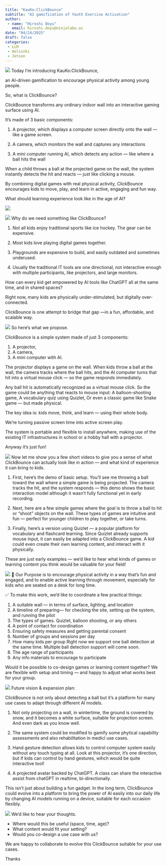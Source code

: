 ```yaml
---
title: "KauKo:ClickBounce"
subtitle: "AI gamification of Youth Exercise Activation"
author: 
 - name: "Hiroshi Doyu"
   email: hiroshi.doyu@ninjalabo.ai
date: "04/24/2025"
draft: false
categories:
 - LLM
 - Helsinki
 - Jetson
---
```

![](images/kaukoschool_1.png)
Today I’m introducing KauKo:ClickBounce,

an AI-driven gamification to encourage physical activity among young people.

So, what is ClickBounce?

ClickBounce transforms any ordinary indoor wall into an interactive gaming surface using AI.

It’s made of 3 basic components:

1. A projector, which displays a computer screen directly onto the wall — like a game screen.

2. A camera, which monitors the wall and captures any interactions

3. A mini computer running AI, which detects any action — like where a ball hits the wall

When a child throws a ball at the projected game on the wall, the system instantly detects the hit and reacts — just like clicking a mouse.

By combining digital games with real physical activity, ClickBounce encourages kids to move, play, and learn in active, engaging and fun way.

What should learning experience look like in the age of AI?


![](images/kaukoschool_2.png)


![](images/kaukoschool_3.png)
Why do we need something like ClickBounce?

1. Not all kids enjoy traditional sports like ice hockey. The gear can be expensive.

2. Most kids love playing digital games together.

3. Playgrounds are expensive to build, and easily outdated and sometimes underused.

4. Usually the traditional IT tools are one directional, not interactive enough with multiple participants, like projectors, and large monitors.

How can every kid get empowered by AI tools like ChatGPT all at the same time, and in shared spaces?

Right now, many kids are physically under-stimulated, but digitally over-connected.

ClickBounce is one attempt to bridge that gap —in a fun, affordable, and scalable way.


![](images/kaukoschool_4.png)
So here’s what we propose.

ClickBounce is a simple system made of just 3 components:

1. A projector,
2. A camera,
3. A mini computer with AI.

The projector displays a game on the wall. When kids throw a ball at the wall, the camera tracks where the ball hits, and the AI computer turns that hit into a virtual mouse click — so the game responds immediately.

Any ball hit is automatically recognized as a virtual mouse click. So the game could be anything that reacts to mouse input: A balloon-shooting game, A vocabulary quiz using Quizlet, Or even a classic game like Snake game — but made physical.

The key idea is: kids move, think, and learn — using their whole body.

We’re turning passive screen time into active screen play.

The system is portable and  flexible to install anywhere, making use of the existing IT infrastructures in school or a hobby hall with a projector. 

Anyway it's just fun!


![](images/kaukoschool_5.png)
Now let me show you a few short videos to give you a sense of what ClickBounce can actually look like in action — and what kind of experience it can bring to kids.

1. First, here's the demo of basic setup. You’ll see me throwing a ball toward the wall where a simple game is being projected. The camera tracks the hit, and the system responds — this demo shows the basic interaction model although it wasn't fully functional yet in early recording.

2. Next, here are a few simple games where the goal is to throw a ball to hit or “shoot” objects on the wall.
These types of games are intuitive and fun — perfect for younger children to play together, or take turns.

3. Finally, here’s a version using Quizlet — a popular platform for vocabulary and flashcard learning.
Since Quizlet already supports mouse input, it can easily be adapted into a ClickBounce game. A kid could even create their own learning content, and interact with it physically.

These are just early examples — we’d like to hear what kinds of games or learning content you think would be valuable for your field!


![](images/kaukoschool_6.png)
🎯 Our Purpose is to encourage physical activity in a way that’s fun and engaged, 
and to enable active learning through movement, especially for kids who are seated on a desk for long time.

✅ To make this work, we’d like to coordinate a few practical things:

1. A suitable wall — in terms of surface, lighting, and location
2. A timeline of preparing— for checking the site, setting up the system, and running the pilot
3. The types of games. Quizlet, balloon shooting, or any others
4.  A point of contact for coordination
5. Ensuring safety measures and getting parental consent
6. Number of groups and sessions per day
7. How many kids per group
Right now we support one ball detection at the same time. Multiple ball detection support will come soon.
8. The age range of participants
9. Any info materials to encourage to participate

Would it be possible to co-design games or learning content together? We are flexible with setup and timing — and happy to adjust what works best for your group.


![](images/kaukoschool_7.png)
Future vision & expansion plan:

ClickBounce is not only about detecting a ball but it's a platform for many use cases to adapt through different AI models.

1. Not only projecting on a wall, in wintertime, the ground is covered by snow, and it becomes a white surface, suitable for projection screen. And even dark as you know well.

2. The same system could be modified to gamify some phytical capability assessments and also rehabilitation in medicl use cases.

3. Hand gesture detection allows kids to control computer system easily without any touch typing at all. Look at this projector, it's one direction, but if kids can control by hand gestures, wihch would be quite interactive tool!

4. A projected avatar backed by ChatGPT. A class can share the interactive assist from chatGPT in realtime, bi-directionally.

 This isn’t just about building a fun gadget. In the long term, ClickBounce could evolve into a platform to bring the power of AI easily into our daily life by changing AI models running on a device, suitable for each occasion flexibly.


![](images/kaukoschool_8.png)
We’d like to hear your thoughts.

- Where would this be useful (space, time, age)?
- What content would fit your setting?
- Would you co-design a use case with us?

We are happy to collaborate to evolve this ClickBounce suitable for your use cases.

Thanks
